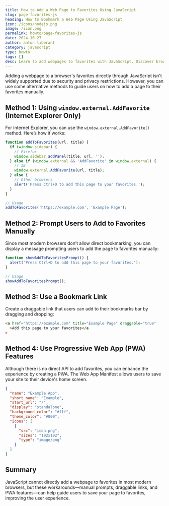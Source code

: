 ```yaml
---
title: How to Add a Web Page to Favorites Using JavaScript
slug: page-favorites-js
heading: How to Bookmark a Web Page Using JavaScript
icon: /icons/nodejs.png
image: /icon.png
permalink: howto/page-favorites-js
date: 2024-10-27
author: anton liberant
category: javascript
type: howto
tags: []
desc: Learn to add webpages to favorites with JavaScript. Discover browser methods, manual prompts, draggable bookmarks, and PWA features for all browsers.
---
```


Adding a webpage to a browser's favorites directly through JavaScript isn't widely supported due to security and privacy restrictions. However, you can use some alternative methods to guide users on how to add a page to their favorites manually.

## Method 1: Using `window.external.AddFavorite` (Internet Explorer Only)

For Internet Explorer, you can use the `window.external.AddFavorite()` method. Here’s how it works:

```js
function addToFavorites(url, title) {
  if (window.sidebar) {
    // Firefox
    window.sidebar.addPanel(title, url, '');
  } else if (window.external && 'AddFavorite' in window.external) {
    // IE
    window.external.AddFavorite(url, title);
  } else {
    // Other browsers
    alert('Press Ctrl+D to add this page to your favorites.');
  }
}

// Usage
addToFavorites('https://example.com', 'Example Page');
```

## Method 2: Prompt Users to Add to Favorites Manually

Since most modern browsers don’t allow direct bookmarking, you can display a message prompting users to add the page to favorites manually:

```js
function showAddToFavoritesPrompt() {
  alert('Press Ctrl+D to add this page to your favorites.');
}

// Usage
showAddToFavoritesPrompt();
```

## Method 3: Use a Bookmark Link

Create a draggable link that users can add to their bookmarks bar by dragging and dropping:

```html
<a href="https://example.com" title="Example Page" draggable="true"
  >Add this page to your favorites</a
>
```

## Method 4: Use Progressive Web App (PWA) Features

Although there is no direct API to add favorites, you can enhance the experience by creating a PWA. The Web App Manifest allows users to save your site to their device's home screen.

```json
{
  "name": "Example App",
  "short_name": "Example",
  "start_url": "/",
  "display": "standalone",
  "background_color": "#fff",
  "theme_color": "#000",
  "icons": [
    {
      "src": "icon.png",
      "sizes": "192x192",
      "type": "image/png"
    }
  ]
}
```

## Summary

JavaScript cannot directly add a webpage to favorites in most modern browsers, but these workarounds—manual prompts, draggable links, and PWA features—can help guide users to save your page to favorites, improving the user experience.
